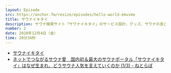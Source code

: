 ```yaml
---
layout: Episode
src: https://anchor.fm/resize/episodes/hello-world-emvvme
title: サウナイキタイ
description: サウナ検索サイト「サウナイキタイ」のサービス設計、グッズ、サウナの良さについて話しました。
number: 2
date: 2020年12月4日（金）
time: 20分34秒
---
```


- [サウナイキタイ](https://sauna-ikitai.com/)
- [ネットでつながるサウナ愛　国内初＆最大のサウナポータル「サウナイキタイ」はなぜ生まれ、どうサウナ人気を支えていくのか (1/3) - ねとらぼ](https://nlab.itmedia.co.jp/nl/articles/1901/13/news003.html)

